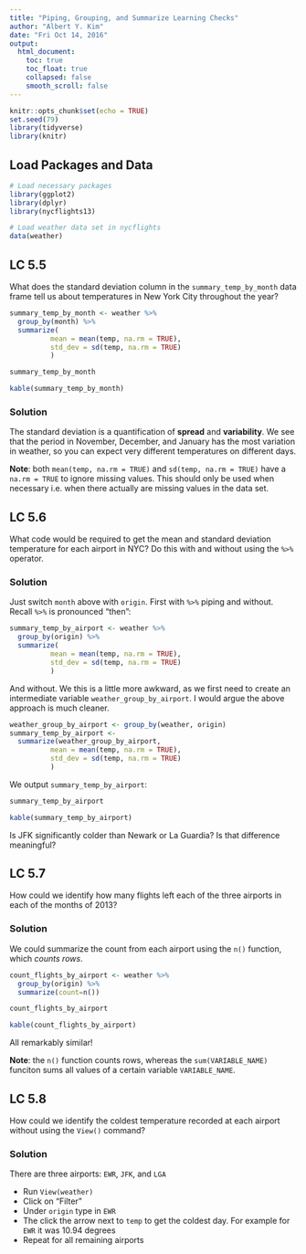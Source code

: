 ```yaml
---
title: "Piping, Grouping, and Summarize Learning Checks"
author: "Albert Y. Kim"
date: "Fri Oct 14, 2016"
output:
  html_document:
    toc: true
    toc_float: true
    collapsed: false
    smooth_scroll: false
---
```


```r
knitr::opts_chunk$set(echo = TRUE)
set.seed(79)
library(tidyverse)
library(knitr)
```



## Load Packages and Data

```r
# Load necessary packages
library(ggplot2)
library(dplyr)
library(nycflights13)

# Load weather data set in nycflights
data(weather)
```







## LC 5.5

What does the standard deviation column in the `summary_temp_by_month` data frame tell us about temperatures in New York City throughout the year?

```r
summary_temp_by_month <- weather %>% 
  group_by(month) %>% 
  summarize(
          mean = mean(temp, na.rm = TRUE),
          std_dev = sd(temp, na.rm = TRUE)
          )
```

```r
summary_temp_by_month
```
```r
kable(summary_temp_by_month)
```


### Solution

The standard deviation is a quantification of **spread** and **variability**. We
see that the period in November, December, and January has the most variation in
weather, so you can expect very different temperatures on different days.

**Note**: both `mean(temp, na.rm = TRUE)` and `sd(temp, na.rm = TRUE)` have
a `na.rm = TRUE` to ignore missing values. This should only be used when necessary 
i.e. when there actually are missing values in the data set.







## LC 5.6

What code would be required to get the mean and standard deviation temperature for each airport in NYC? Do this with and without using the `%>%` operator.

### Solution

Just switch `month` above with `origin`. First with `%>%` piping and without. Recall
`%>%` is pronounced "then":

```r
summary_temp_by_airport <- weather %>% 
  group_by(origin) %>% 
  summarize(
          mean = mean(temp, na.rm = TRUE),
          std_dev = sd(temp, na.rm = TRUE)
          )
```


And without. We this is a little more awkward, as we first need to create an intermediate 
variable `weather_group_by_airport`. I would argue the above approach is much cleaner.

```r
weather_group_by_airport <- group_by(weather, origin) 
summary_temp_by_airport <- 
  summarize(weather_group_by_airport,
          mean = mean(temp, na.rm = TRUE),
          std_dev = sd(temp, na.rm = TRUE)
          )
```


We output `summary_temp_by_airport`:

```r
summary_temp_by_airport
```
```r
kable(summary_temp_by_airport)
```

Is JFK significantly colder than Newark or La Guardia? Is that difference meaningful?







## LC 5.7

How could we identify how many flights left each of the three airports in each of the months of 2013?

### Solution

We could summarize the count from each airport using the `n()` function, which *counts rows*.

```r
count_flights_by_airport <- weather %>% 
  group_by(origin) %>% 
  summarize(count=n())
```

```r
count_flights_by_airport
```
```r
kable(count_flights_by_airport)
```

All remarkably similar!

**Note**: the `n()` function counts rows, whereas the `sum(VARIABLE_NAME)`
funciton sums all values of a certain variable `VARIABLE_NAME`.







## LC 5.8

How could we identify the coldest temperature recorded at each airport without
using the `View()` command?

### Solution

There are three airports: `EWR`, `JFK`, and `LGA`

* Run `View(weather)`
* Click on "Filter"
* Under `origin` type in `EWR`
* The click the arrow next to `temp` to get the coldest day. For example for `EWR` it was 10.94 degrees
* Repeat for all remaining airports
